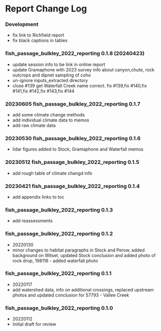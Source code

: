 # Report Change Log {-}

### Development {-}
- fix link to Richfield report
- fix black captions in tables


### fish_passage_bulkley_2022_reporting 0.1.8 (20240423) {-}

- update session info to be link in online report
- update Gramaphone with 2023 survey info about canyon,chute, rock outcrops and dipnet sampling of coho
- un-ignore inputs_extracted directory
- close #139 get Waterfall Creek name correct. fix #139,fix #140,fix #141,fix #142,fix #143,fix #144

### 20230605 fish_passage_bulkley_2022_reporting 0.1.7 {-}
- add some climate change methods
- add individual climate data to memos
- add raw climate data


### 20230530 fish_passage_bulkley_2022_reporting 0.1.6 {-}

- lidar figures added to Stock, Gramaphone and Waterfall memos

### 20230512 fish_passage_bulkley_2022_reporting 0.1.5 {-}

- add rough table of climate changd info


### 20230421 fish_passage_bulkley_2022_reporting 0.1.4 {-}

- add appendix links to toc


### fish_passage_bulkley_2022_reporting 0.1.3 {-}
- add reassessments


### fish_passage_bulkley_2022_reporting 0.1.2 {-}

-   20220130
-   minor changes to habitat paragraphs in Stock and Perow, added background on Witset, updated Stock conclusion and added photo of rock drop, 198116 - added waterfall photo

### fish_passage_bulkley_2022_reporting 0.1.1 {-}

-   20220117
-   add watershed data, info on additional crossings, replaced upstream photos and updated conclusion for 57793 - Vallee Creek

### fish_passage_bulkley_2022_reporting 0.1.0 {-}

-   20220112
-   Initial draft for review
